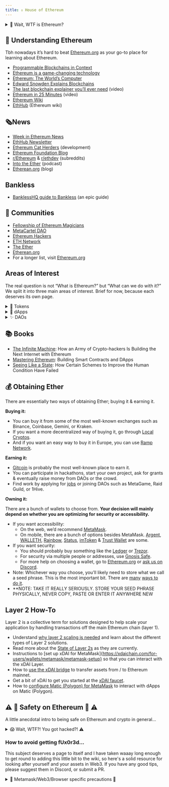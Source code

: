 ```yaml
---
title: ⬨ House of Ethereum
---
```



<details>
<summary>🤔 Wait, WTF is Ethereum?</summary>
<br />

I won’t be going into Merkle trees, hashes, mining & how it all fits to make up the blockchain because there are plenty of existing materials explaining this. What I want to do here is give a high-level overview of the importance of this technology.

One of the main breakthroughs that Bitcoin made was to enable scarcity in the digital realm. Whereas previously, anything digital could just be copied & pasted - bitcoin couldn't.

Combined with the fact that it has no admin that can just decide to mint more coins outside the prescribed rules of the game, seize your funds or alter the history; it made bitcoin the first global currency that isn’t issued by any nation-state.

But, you know, it's still just a currency. You can send it, you can receive it, but that’s about it. Then along came a young wizard named Vitalik, thinking something like: “We should take this blockchain thing & allow people to program it to do anything.”

Now we have what is basically an admin-less database, able to run any arbitrary function. This allows us to build a data infrastructure layer that isn’t controlled by any centralized entity. These so-called smart-contracts allow you to enter agreements & exchange value with strangers, resting assured they can’t screw you over.

Do you see how powerful this is?

The [inability to make databases talk to each other](https://media.consensys.net/programmable-blockchains-in-context-ethereum-s-future-cd8451eb421e) enabled centralized middlemen such as Visa to sweep in, monopolize and start taking something like 1.5% off each transaction for being the global settlement layer between bank accounts; Paypal did the same for the online realm.

These were necessary evils; no longer necessary. Running on Ethereum, services of the future will not only be interoperable but composable. Imagine talking to your friends, ordering a new laptop & investing; all through a single interface.

You will often hear us refer to this whole space as Web3 - the next era of the internet. While the Web2 era was dominated by huge centralized service providers such as Amazon, Facebook & Uber, the promise of [Web3](http://blockchainhub.net/web3-decentralized-web/) is an internet of decentralized peer-to-peer protocols, platforms & applications; tokenized & in the hands of their users.

"Ethereum is a game-changing technology." - Virgil Griffith

### To recap:

- There are no administrators in the Ethereum network.
- The ledger contains a full history of all the changes that ever happened.
- This allows us to have a source of truth we can be sure hasn’t been tampered with.
- This single database that can’t be hijacked or coerced allows people who don’t trust each other to exchange value and build decentralized, interoperable applications & organizations.

</details>

## 🧐 Understanding Ethereum

Tbh nowadays it’s hard to beat [Ethereum.org](http://ethereum.org) as your go-to place for learning about Ethereum.

- [Programmable Blockchains in Context](https://media.consensys.net/programmable-blockchains-in-context-ethereum-s-future-cd8451eb421e)
- [Ethereum is a game-changing technology](https://medium.com/@virgilgr/ethereum-is-game-changing-technology-literally-d67e01a01cf8)
- [Ethereum: The World’s Computer](https://www.abra.com/resources/worlds-computer/)
- [Edward Snowden Explains Blockchains](https://www.aclu.org/blog/privacy-technology/internet-privacy/edward-snowden-explains-blockchain-his-lawyer-and-rest-us)
- [The last blockchain explainer you’ll ever need](https://www.youtube.com/watch?v=OgcBkARJybg) (video)
- [Ethereum in 25 Minutes](https://www.youtube.com/watch?v=66SaEDzlmP4) (video)
- [Ethereum Wiki](https://eth.wiki/)
- [EthHub](https://docs.ethhub.io/) (Ethereum wiki)

## 🗞️News

- [Week in Ethereum News](https://weekinethereumnews.com/)
- [EthHub Newsletter](https://ethhub.substack.com/)
- [Ethereum Cat Herders](https://www.ethereumcatherders.com/) (development)
- [Ethereum Foundation Blog](https://blog.ethereum.org/)
- [r/Ethereum](https://www.reddit.com/r/ethereum/) & [r/ethdev](https://www.reddit.com/r/ethdev/) (subreddits)
- [Into the Ether](https://podcast.ethhub.io/) (podcast)
- [Etherean.org](http://etherean.org) (blog)

## Bankless

- [BanklessHQ guide to Bankless](https://newsletter.banklesshq.com/p/-guide-1-starting-with-bankless) (an epic guide)

## 👥 Communities

- [Fellowship of Ethereum Magicians](https://ethereum-magicians.org/)
- [MetaCartel DAO](http://metacartel.org/)
- [Ethereum Hackers](https://ethglobal.co/discord)
- [ETH Network](https://t.co/lEsWeGZO3j?amp=1)
- [The Ether](https://theether.io/)
- [Etherean.org](http://etherean.org)
- For a longer list, visit [Ethereum.org](https://ethereum.org/en/community/)

## Areas of Interest

The real question is not “What is Ethereum?” but “What can we do with it?” We split it into three main areas of interest. Brief for now, because each deserves its own page.

<details>
  <summary>🔘 Tokens</summary>
  Tokens on Ethereum allow anyone to start their own cryptocurrency, except currencies are like the least exciting possibility. Tokens can represent your stake in an organization, any physical or digital resource, or an asset, like a house or a rare collectible.
</details>

<details>
  <summary>📱 dApps</summary>
  dApps are decentralized applications running on Ethereum. They are basically collections of interlocking smart contracts used to deliver a product or a service that, at least in theory, doesn’t require you to trust the company behind it, and cannot be shut down or hacked.
</details>

<details>
  <summary>✨ DAOs</summary>
  DAOs (decentralized autonomous organizations), are organizations running on Ethereum.
  The tooling around them is still crude & mainly allows management of decentralized treasuries through voting. [Full post on DAOs here](https://wiki.metagame.wtf/docs/great-houses/house-of-daos).
</details>

## 📚 Books

- [The Infinite Machine](https://www.harpercollins.com/products/the-infinite-machine-camila-russo?variant=32123333836834): How an Army of Crypto-hackers Is Building the Next Internet with Ethereum
- [Mastering Ethereum](https://www.goodreads.com/book/show/42815383-mastering-ethereum): Building Smart Contracts and DApps
- [Seeing Like a State](https://www.goodreads.com/book/show/20186.Seeing_Like_a_State): How Certain Schemes to Improve the Human Condition Have Failed

## 💰 Obtaining Ether

There are essentially two ways of obtaining Ether; buying it & earning it.

**Buying it:**

- You can buy it from some of the most well-known exchanges such as Binance, Coinbase, Gemini, or Kraken.
- If you want a more decentralized way of buying it, go through [Local Cryptos](https://localcryptos.com/).
- And if you want an easy way to buy it in Europe, you can use [Ramp Network](https://ramp.network/).

**Earning it:**

- [Gitcoin](http://gitcoin.co/) is probably the most well-known place to earn it.
- You can participate in hackathons, start your own project, ask for grants & eventually raise money from DAOs or the crowd.
- Find work by applying for [jobs](https://cryptocurrencyjobs.co/ethereum/) or joining DAOs such as MetaGame, Raid Guild, or 1Hive.

**Owning it:**

There are a bunch of wallets to choose from. **Your decision will mainly depend on whether you are optimizing for security or accessibility.**

- If you want accessibility:
  - On the web, we’d recommend [MetaMask](https://metamask.io/).
  - On mobile, there are a bunch of options besides MetaMask. [Argent](https://www.argent.xyz/), [WALLETH](https://walleth.org/), [Rainbow](https://rainbow.me/), [Status](https://status.im/), [imToken](https://token.im/) & [Trust Wallet](https://trustwallet.com/) are some.
- If you want security:
  - You should probably buy something like the [Ledger](https://www.ledger.com/) or [Trezor](https://trezor.io/).
  - For security via multiple people or addresses, use [Gnosis Safe](https://gnosis-safe.io).
  - For more help on choosing a wallet, go to [Ethereum.org](https://ethereum.org/en/wallets/find-wallet/) or [ask us on Discord](https://discord.gg/6JFXC9T).
- Note: Whichever way you choose, you’ll likely need to store what we call a seed phrase. This is the most important bit. There are [many](https://www.google.com/search?client=firefox-b-d&q=storing+your+seed+phrase) [ways to do it](https://blog.trezor.io/https-blog-trezor-io-keep-your-seed-phrase-away-from-lions-edcc105457a0).
- **NOTE: TAKE IT REALLY SERIOUSLY. STORE YOUR SEED PHRASE PHYSICALLY, NEVER COPY, PASTE OR ENTER IT ANYWHERE NEW

## Layer 2 How-To

Layer 2 is a collective term for solutions designed to help scale your application by handling transactions off the main Ethereum chain (layer 1). 

- Understand [why layer 2 scaling is needed](https://ethereum.org/en/developers/docs/layer-2-scaling/) and learn about the different types of Layer 2 solutions.
- Read more about the [State of Layer 2s](https://defiprime.com/ethereum-l2) as they are currently.
- Instructions to [set up xDAI for MetaMask]{https://xdaichain.com/for-users/wallets/metamask/metamask-setup} so that you can interact with the xDAI Layer.
- How to [use the xDAI bridge](https://xdaichain.com/for-users/bridges/converting-xdai-via-bridge/moving-dai-to-xdai) to transfer assets from / to Ethereum mainnet.
- Get a bit of xDAI to get you started at the [xDAI faucet](https://t.co/SXjJ0B7wRB?amp=1).
- How to [configure Matic (Polygon) for MetaMask](https://docs.matic.network/docs/develop/metamask/config-matic/) to interact with dApps on Matic (Polygon).




## ⚠️ 🚨 Safety on Ethereum 🚨 ⚠️

A little anecdotal intro to being safe on Ethereum and crypto in general...

<details>
  <summary>😱 Wait, WTF?! You got hacked?! ⚠️</summary>
  <br />

A week ago I was excited to be onboarding my girlfriend into crypto...sending some SEED to her new wallet. 5 minutes after sending her some ETH from my mobile, 5 hours after receiving my SEED for November, I'd been hacked and lost most of my SEED and some other tokens that I've been HODLing to feck for months. 😱 I let my guard down and my precious SEED drained within seconds. She never got her SEED. Tokens from two of my Metamask wallets sold in minutes by a bot. The source of this rancid event? It seems it was a Metamask (Beta) app update pushed as a 'manual update' from the Huawei app store. 😱 I don't remember signing myself up for the 'beta' program.

I was being lazy and thought I'd make a transfer using the Metamask app but had to add my wallet again after re-installing. I was distracted and missed subtle differences in the app I downloaded and the authentic app. The authentic app didn't ask for the seed phrase, but the compromised app had the seed phrase as the **_only_** option. The interface was the same but once I'd entered the seed phrase, the screen I expected was actually a badly rendered webpage with a random wallet address and a bunch of dead links. By the time I'd removed the app and checked my wallets in the browser and Etherscan, everything but my pooled tokens were being sold, from two wallets. My Ledger wallet that had been linked to Metamask was untouched.

70% of the crypto I have worked hard for and invested my hard-earned cash into over several months...gone before you could say "Justin Sun".

![](https://i.imgflip.com/44f8lj.png)

My mistake was to use my mobile device to interact with my crypto and I let my guard down in an exciting moment. I thought I was pretty savvy with OpSec and work in development, so I'm not a novice with tech and I've survived years without falling for this shit. I am now mainly using my hardware wallet and will be getting a new one for cold storage and will be upping my OpSec.

Please be careful out there and protect your SEED!!! ⚔️💜🌱💜⚔️

I was so glad to be part of MetaFam and be able to talk to people who were able to help me manage the situation and recover my LP tokens and ENS when I had a bit of a melt down. 🙏🏻

</details>

### How to avoid getting fUx0r3d...

This subject deserves a page to itself and I have taken waaay long enough to get round to adding this little bit to the wiki, so here's a solid resource for looking after yourself and your assets in Web3. If you have any good tips, please suggest them in Discord, or submit a PR.

<List data={ethSafetyLinks} />

<details>
  <summary>🦊 Metamask/Web3/Browser specific precautions 👀</summary>
  <br />

<p>These MM specific tips came from our very own Saimano. 🙏🏻</p>
<List data={mmDonts} type={"ol"} />

</details>
